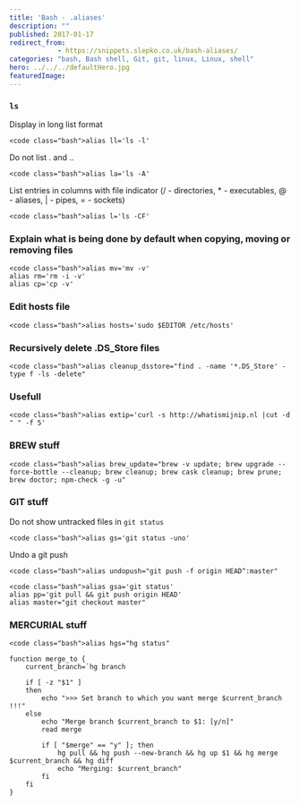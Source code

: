 ```yaml
---
title: 'Bash - .aliases'
description: ""
published: 2017-01-17
redirect_from:
            - https://snippets.slepko.co.uk/bash-aliases/
categories: "bash, Bash shell, Git, git, linux, Linux, shell"
hero: ../../../defaultHero.jpg
featuredImage:
---
```

### `ls`

Display in long list format

```
<code class="bash">alias ll='ls -l'
```

Do not list . and ..

```
<code class="bash">alias la='ls -A'
```

List entries in columns with file indicator (/ - directories, \* - executables, @ - aliases, | - pipes, = - sockets)

```
<code class="bash">alias l='ls -CF'
```

### Explain what is being done by default when copying, moving or removing files

```
<code class="bash">alias mv='mv -v'
alias rm='rm -i -v'
alias cp='cp -v'
```

### Edit hosts file

```
<code class="bash">alias hosts='sudo $EDITOR /etc/hosts'
```

### Recursively delete .DS_Store files

```
<code class="bash">alias cleanup_dsstore="find . -name '*.DS_Store' -type f -ls -delete"
```

### Usefull

```
<code class="bash">alias extip='curl -s http://whatismijnip.nl |cut -d " " -f 5'
```

### BREW stuff

```
<code class="bash">alias brew_update="brew -v update; brew upgrade --force-bottle --cleanup; brew cleanup; brew cask cleanup; brew prune; brew doctor; npm-check -g -u"
```

### GIT stuff

Do not show untracked files in `git status`

```
<code class="bash">alias gs='git status -uno'
```

Undo a git push

```
<code class="bash">alias undopush="git push -f origin HEAD^:master"
```

```
<code class="bash">alias gsa='git status'
alias pp='git pull && git push origin HEAD'
alias master="git checkout master"
```

### MERCURIAL stuff

```
<code class="bash">alias hgs="hg status"

function merge_to {
    current_branch=`hg branch

    if [ -z "$1" ]
    then
        echo ">>> Set branch to which you want merge $current_branch !!!"
    else
        echo "Merge branch $current_branch to $1: [y/n]"
        read merge

        if [ "$merge" == "y" ]; then
            hg pull && hg push --new-branch && hg up $1 && hg merge $current_branch && hg diff
            echo "Merging: $current_branch"
        fi
    fi
}
```
